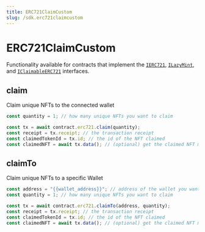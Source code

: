```yaml
---
title: ERC721ClaimCustom
slug: /sdk.erc721claimcustom
---
```


# ERC721ClaimCustom

Functionality available for contracts that implement the
[`IERC721`](/contracts/IERC721),
[`ILazyMint`](/contracts/ILazyMint), and
[`IClaimableERC721`](/contracts/IClaimableERC721)
interfaces.

## claim

Claim unique NFTs to the connected wallet

```javascript
const quantity = 1; // how many unique NFTs you want to claim

const tx = await contract.erc721.claim(quantity);
const receipt = tx.receipt; // the transaction receipt
const claimedTokenId = tx.id; // the id of the NFT claimed
const claimedNFT = await tx.data(); // (optional) get the claimed NFT metadata
```

## claimTo

Claim unique NFTs to a specific Wallet

```javascript
const address = "{{wallet_address}}"; // address of the wallet you want to claim the NFTs
const quantity = 1; // how many unique NFTs you want to claim

const tx = await contract.erc721.claimTo(address, quantity);
const receipt = tx.receipt; // the transaction receipt
const claimedTokenId = tx.id; // the id of the NFT claimed
const claimedNFT = await tx.data(); // (optional) get the claimed NFT metadata
```
